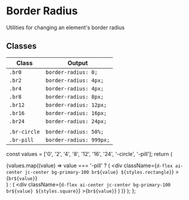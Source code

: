<Meta title="CSS/Base/Border Radius" />


# Border Radius

Utilities for changing an element's border radius

## Classes

| Class        | Output                  |
| ------------ | ----------------------- |
| `.br0`       | `border-radius: 0;`     |
| `.br2`       | `border-radius: 4px;`   |
| `.br4`       | `border-radius: 4px;`   |
| `.br8`       | `border-radius: 8px;`   |
| `.br12`      | `border-radius: 12px;`  |
| `.br16`      | `border-radius: 16px;`  |
| `.br24`      | `border-radius: 24px;`  |
|              |                         |
| `.br-circle` | `border-radius: 50%;`   |
| `.br-pill`   | `border-radius: 999px;` |

  const values = ['0', '2', '4', '8', '12', '16', '24', '-circle', '-pill'];
  return (
    <div className="d-flex gap16">
      {values.map((value) =>
        value === '-pill' ? (
          <div
            className={`d-flex ai-center jc-center bg-primary-100 br${value} ${styles.rectangle}`}
          >{`br${value}`}</div>
        ) : (
          <div
            className={`d-flex ai-center jc-center bg-primary-100 br${value} ${styles.square}`}
          >{`br${value}`}</div>
        )
      )}
    </div>
  );
};

<BorderRadiusExample />
